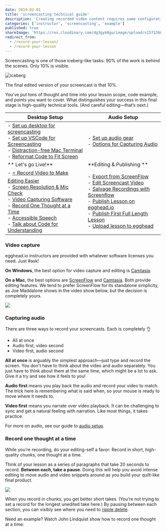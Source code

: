 ```yaml
---
date: 2019-01-01
title: 'screencasting technical guide'
description: 'Creating recorded video content requires some configuration and setup. This guide will show you how to set up your computer and example code.'
categories: ['instructor', 'screencasting', 'example']
published: true
shareImage: 'https://res.cloudinary.com/dg3gyk0gu/image/upload/v1571260698/og-image-assets/share_image_screencasting.png'
redirect_from:
  - /record-your-lesson/
  - /record-your-lesson
---
```


Screencasting is one of those iceberg-like tasks: 90% of the work is behind the scenes. Only 10% is visible.

![iceberg](./images/ch4_s3_iceberg.png)

The final edited version of your screencast is that 10%.

You’ve put tons of thought and time into your lesson scope, code example, and points you want to cover. What distinguishes your success in this final stage is high-quality technical tools. (And careful editing—that’s next.)

| **Desktop Setup** | **Audio Setup** |
|---|---|
|- [Set up desktop for screencasting](/instructor/screencasting/screen-setup) <br/> - [Set up VSCode for Screencasting](/instructor/screencasting/vscode) <br/> - [Distraction-free Mac Terminal](/instructor/screencasting/terminal/) <br/> - [Reformat Code to Fit Screen](https://egghead.io/lessons/egghead-reformat-code-to-fit-the-screen) | - [Set up audio gear](/instructor/screencasting/audio-equipment) <BR/> - [Options for Capturing Audio](#capturing-audio)|
|** Let's go Live!** | **Editing & Publishing **|
| - [⭐️ Record Video to Make Editing Easier](/instructor/screencasting/pre-editing) <br/> - [Screen Resolution & Mic Check](https://egghead.io/lessons/tools-prepare-to-record-screen-resolution-and-mic-check) <br/> - [Video Capturing Software](#video-capture) <br/> - [Record One Thought at a Time](#record-one-thought-at-a-time) <br/> - [Accessible Speech](/instructor/style-guide/accessible-speech/) <br/> - [Talk about Code for Understanding](/instructor/style-guide/talking-about-code/) |  - [Export from ScreenFlow](/instructor/screencasting/export-screenflow) <br/> - [Edit Screencast Video](/instructor/screencasting/editing) <br/> - [Salvage Recordings with Screenflow](https://egghead.io/playlists/salvaging-recordings-with-screenflow-1402a37c) <br/> - [Publish Lesson on egghead.io](/instructor/style-guide/publishing-your-lesson/) <br/> - [Publish First Full Length Lesson](/instructor/getting-started/first-full-lesson/) <br/> - [Upload lesson to egghead](https://egghead.io/lesson_uploads/new)|

### Video capture

egghead.io instructors are provided with whatever software licenses you need. Just #ask!

**On Windows**, the best option for video capture and editing is [Camtasia](https://www.techsmith.com/video-editor.html).

**On a Mac**, the best options are [ScreenFlow](https://www.telestream.net/screenflow/) and [Camtasia](https://www.techsmith.com/video-editor.html). Both provide editing features. We tend to prefer ScreenFlow for its standalone simplicity, as Joe Maddalone shows in the video show below, but the decision is completely yours.

[![](./images/04-screencasting-tips-how-joe-eggheads.png)](https://www.youtube.com/watch?v=3nlJ_wP9dPE&&index=5&list=PL219naRJXQKbQJ60WxsuGfTFv7_fvna51)

### Capturing audio

There are three ways to record your screencasts. Each is completely 👌

- All at once
- Audio first, video second
- Video first, audio second

**All at once** is arguably the simplest approach—just type and record the screen. You don't have to think about the video and audio separately. You just have to think about them at the same time, which might be a lot to ask. Give it a try and see how it feels to you!

**Audio first** means you play back the audio and record your video to match. The trick here is remembering what is said when, so your mouse is ready to move where it needs to.

**Video first** means you narrate over video playback. It can be challenging to sync and get a natural feeling with narration. Like most things, it takes practice.

For more on audio, see our guide to [audio setup](/instructor/screencasting/audio-equipment).

### Record one thought at a time

While you’re recording, do your editing-self a favor: Record in short, high-quality chunks, one thought at a time.

Think of your lesson as a series of paragraphs that take 20 seconds to record. **Between each, take a pause**. Doing this will help you avoid intense editing to move audio and video snippets around as you build your quilt-like final product.

![](https://media.giphy.com/media/GJycRLp6zYGFq/giphy.gif)

When you record in chunks, you get better short takes. (You’re not trying to set a record for the longest unedited take here.) By pausing between each section, you can visibly see where you need to [ripple delete](/edit-your-lesson).

Need an example? Watch John Lindquist show how to record one thought at a time:

<ResponsiveEmbed src="https://egghead.io/lessons/tools-record-one-thought-at-a-time/embed" />
